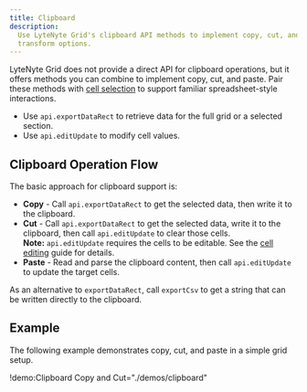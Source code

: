 ```yaml
---
title: Clipboard
description:
  Use LyteNyte Grid's clipboard API methods to implement copy, cut, and paste with customizable
  transform options.
---
```


LyteNyte Grid does not provide a direct API for clipboard operations, but it offers methods you can
combine to implement copy, cut, and paste. Pair these methods with
[cell selection](/docs/cell-selection) to support familiar spreadsheet-style interactions.

- Use `api.exportDataRect` to retrieve data for the full grid or a selected section.
- Use `api.editUpdate` to modify cell values.

## Clipboard Operation Flow

The basic approach for clipboard support is:

- **Copy** - Call `api.exportDataRect` to get the selected data, then write it to the clipboard.
- **Cut** - Call `api.exportDataRect` to get the selected data, write it to the clipboard, then call
  `api.editUpdate` to clear those cells.  
  **Note:** `api.editUpdate` requires the cells to be editable. See the [cell editing](/docs/cell-editing)
  guide for details.
- **Paste** - Read and parse the clipboard content, then call `api.editUpdate` to update the target
  cells.

<Note>

As an alternative to `exportDataRect`, call `exportCsv` to get a string that can be written directly
to the clipboard.

</Note>

## Example

The following example demonstrates copy, cut, and paste in a simple grid setup.

!demo:Clipboard Copy and Cut="./demos/clipboard"
